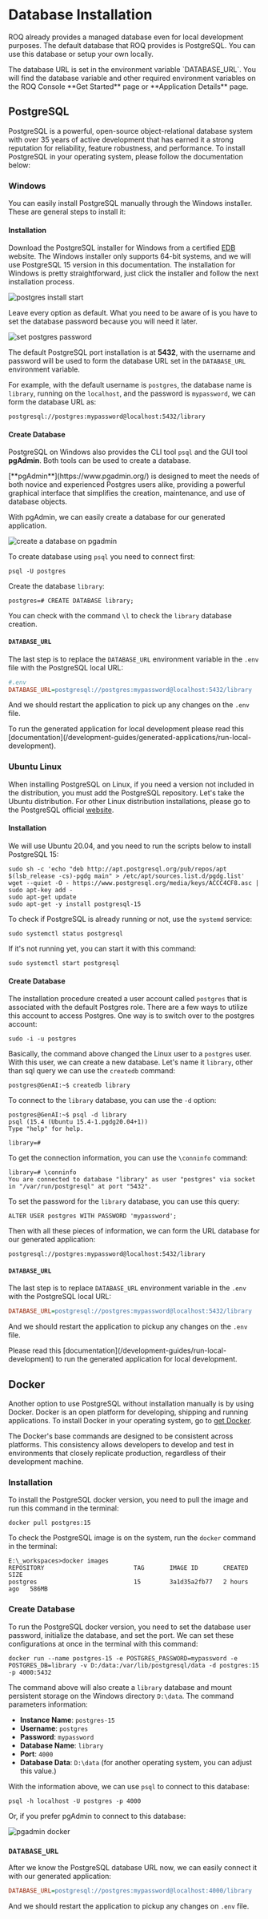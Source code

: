 
# Database Installation

ROQ already provides a managed database even for local development purposes. The default database that ROQ provides is PostgreSQL. You can use this database or setup your own locally. 

<Callout type="info">
The database URL is set in the environment variable `DATABASE_URL`. You will find the database variable and other required environment variables on the ROQ Console **Get Started** page or **Application Details** page. 
</Callout>

## PostgreSQL

PostgreSQL is a powerful, open-source object-relational database system with over 35 years of active development that has earned it a strong reputation for reliability, feature robustness, and performance. To install PostgreSQL in your operating system, please follow the documentation below:

### Windows

You can easily install PostgreSQL manually through the Windows installer. These are general steps to install it:

#### Installation

Download the PostgreSQL installer for Windows from a certified [EDB](https://www.enterprisedb.com/downloads/postgres-postgresql-downloads) website. The Windows installer only supports 64-bit systems, and we will use PostgreSQL 15 version in this documentation. The installation for Windows is pretty straightforward, just click the installer and follow the next installation process.

![postgres install start](/postgresql-install-1.png)

Leave every option as default. What you need to be aware of is you have to set the database password because you will need it later.

![set postgres password](/postgresql-install-password.png)

The default PostgreSQL port installation is at **5432**, with the username and password will be used to form the database URL set in the `DATABASE_URL` environment variable. 

For example, with the default username is `postgres`, the database name is `library`, running on the `localhost`, and the password is `mypassword`, we can form the database URL as:

```shell
postgresql://postgres:mypassword@localhost:5432/library
```

#### Create Database

PostgreSQL on Windows also provides the CLI tool `psql` and the GUI tool **pgAdmin**. Both tools can be used to create a database.

<Callout type="info">
[**pgAdmin**](https://www.pgadmin.org/) is designed to meet the needs of both novice and experienced Postgres users alike, providing a powerful graphical interface that simplifies the creation, maintenance, and use of database objects.
</Callout>

With pgAdmin, we can easily create a database for our generated application.

![create a database on pgadmin](/pgadmin-create-db.png)

To create database using `psql` you need to connect first:

```shell
psql -U postgres
```
Create the database `library`:

```shell
postgres=# CREATE DATABASE library;
```

You can check with the command `\l` to check the `library` database creation.

#### `DATABASE_URL`

The last step is to replace the `DATABASE_URL` environment variable in the `.env` file with the PostgreSQL local URL:

```ini
#.env
DATABASE_URL=postgresql://postgres:mypassword@localhost:5432/library
```

And we should restart the application to pick up any changes on the `.env` file.

<Callout type="info">
To run the generated application for local development please read this [documentation](/development-guides/generated-applications/run-local-development).
</Callout>


### Ubuntu Linux

When installing PostgreSQL on Linux, if you need a version not included in the distribution, you must add the PostgreSQL repository. Let's take the Ubuntu distribution. For other Linux distribution installations, please go to the PostgreSQL official [website](https://www.postgresql.org/download/).

#### Installation

We will use Ubuntu 20.04, and you need to run the scripts below to install PostgreSQL 15:

```shell
sudo sh -c 'echo "deb http://apt.postgresql.org/pub/repos/apt $(lsb_release -cs)-pgdg main" > /etc/apt/sources.list.d/pgdg.list'
wget --quiet -O - https://www.postgresql.org/media/keys/ACCC4CF8.asc | sudo apt-key add -
sudo apt-get update
sudo apt-get -y install postgresql-15
```

To check if PostgreSQL is already running or not, use the `systemd` service:

```shell
sudo systemctl status postgresql
```

If it's not running yet, you can start it with this command:

```shell
sudo systemctl start postgresql
```

#### Create Database

The installation procedure created a user account called `postgres` that is associated with the default Postgres role. There are a few ways to utilize this account to access Postgres. One way is to switch over to the postgres account:

```shell
sudo -i -u postgres
```
Basically, the command above changed the Linux user to a `postgres` user. With this user, we can create a new database. Let's name it `library`, other than sql query we can use the `createdb` command:

```shell
postgres@GenAI:~$ createdb library
```
To connect to the `library` database, you can use the `-d` option:

```shell
postgres@GenAI:~$ psql -d library
psql (15.4 (Ubuntu 15.4-1.pgdg20.04+1))
Type "help" for help.

library=#
```

To get the connection information, you can use the `\conninfo` command:

```shell
library=# \conninfo
You are connected to database "library" as user "postgres" via socket in "/var/run/postgresql" at port "5432". 
```

To set the password for the `library` database, you can use this query:

```shell
ALTER USER postgres WITH PASSWORD 'mypassword';
```

Then with all these pieces of information, we can form the URL database for our generated application:

```shell
postgresql://postgres:mypassword@localhost:5432/library
```

#### `DATABASE_URL`

The last step is to replace `DATABASE_URL` environment variable in the `.env` with the PostgreSQL local URL:

```ini
DATABASE_URL=postgresql://postgres:mypassword@localhost:5432/library
```

And we should restart the application to pickup any changes on the `.env` file.

<Callout type="info">
Please read this [documentation](/development-guides/run-local-development) to run the generated application for local development.
</Callout>


## Docker

Another option to use PostgreSQL without installation manually is by using Docker. Docker is an open platform for developing, shipping and running applications. To install Docker in your operating system, go to [get Docker](https://docs.docker.com/get-docker/). 

The Docker's base commands are designed to be consistent across platforms. This consistency allows developers to develop and test in environments that closely replicate production, regardless of their development machine.

### Installation

To install the PostgreSQL docker version, you need to pull the image and run this command in the terminal:

```shell
docker pull postgres:15
```
To check the PostgreSQL image is on the system, run the `docker` command in the terminal:

```shell
E:\_workspaces>docker images
REPOSITORY                         TAG       IMAGE ID       CREATED       SIZE
postgres                           15        3a1d35a2fb77   2 hours ago   586MB
```

### Create Database 

To run the PostgreSQL docker version, you need to set the database user password, initialize the database, and set the port. We can set these configurations at once in the terminal with this command:

```shell
docker run --name postgres-15 -e POSTGRES_PASSWORD=mypassword -e POSTGRES_DB=library -v D:/data:/var/lib/postgresql/data -d postgres:15 -p 4000:5432
```
The command above will also create a `library` database and mount persistent storage on the Windows directory `D:\data`. The command parameters information:

- **Instance Name**: `postgres-15`
- **Username**: `postgres`
- **Password**: `mypassword`
- **Database Name**: `library`
- **Port**: `4000`
- **Database Data**: `D:\data` (for another operating system, you can adjust this value.)

With the information above, we can use `psql` to connect to this database:

```shell
psql -h localhost -U postgres -p 4000
```

Or, if you prefer pgAdmin to connect to this database:

![pgadmin docker](/pgadmin-docker.png)

### `DATABASE_URL`

After we know the PostgreSQL database URL now, we can easily connect it with our generated application:


```ini
DATABASE_URL=postgresql://postgres:mypassword@localhost:4000/library
```

And we should restart the application to pickup any changes on `.env` file.
